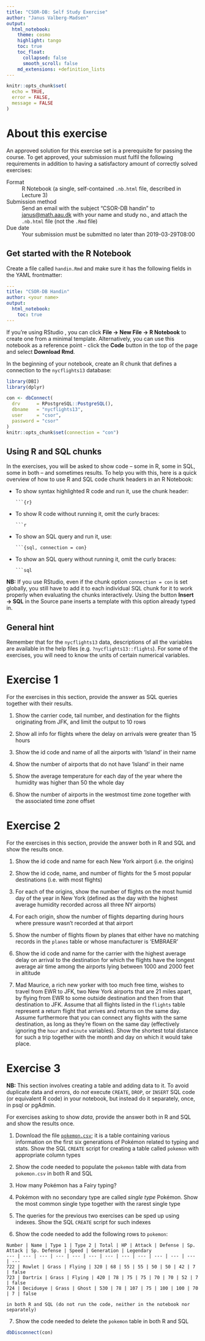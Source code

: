 ```yaml
---
title: "CSOR-DB: Self Study Exercise"
author: "Janus Valberg-Madsen"
output:
  html_notebook:
    theme: cosmo
    highlight: tango
    toc: true
    toc_float:
      collapsed: false
      smooth_scroll: false
    md_extensions: +definition_lists
---
```


```r
knitr::opts_chunk$set(
  echo = TRUE,
  error = FALSE,
  message = FALSE
)
```

# About this exercise

An approved solution for this exercise set is a prerequisite for passing the course.
To get approved, your submission must fulfil the following requirements in addition to having a satisfactory amount of correctly solved exercises:

Format
: R Notebook (a single, self-contained `.nb.html` file, described in Lecture 3)

Submission method
: Send an email with the subject "CSOR-DB handin" to [janus@math.aau.dk](mailto:janus@math.aau.dk) with your name and study no., and attach the `.nb.html` file (not the `.Rmd` file)

Due date
: Your submission must be submitted no later than 2019-03-29T08:00


## Get started with the R Notebook

Create a file called `handin.Rmd` and make sure it has the following fields in the YAML frontmatter:

```yaml
---
title: "CSOR-DB Handin"
author: <your name>
output:
  html_notebook:
    toc: true
---
```

If you're using RStudio , you can click **File → New File → R Notebook** to create one from a minimal template.
Alternatively, you can use this notebook as a reference point - click the **Code** button in the top of the page and select **Download Rmd**.

In the beginning of your notebook, create an R chunk that defines a connection to the `nycflights13` database:

```r
library(DBI)
library(dplyr)

con <- dbConnect(
  drv      = RPostgreSQL::PostgreSQL(),
  dbname   = "nycflights13",
  user     = "csor",
  password = "csor"
)
knitr::opts_chunk$set(connection = "con")
```


## Using R and SQL chunks

In the exercises, you will be asked to show code -- some in R, some in SQL, some in both -- and sometimes results.
To help you with this, here is a quick overview of how to use R and SQL code chunk headers in an R Notebook:


  * To show syntax highlighted R code and run it, use the chunk header:

    <pre><code>```{r}
    </code></pre>

  * To show  R code without running it, omit the curly braces:

    <pre><code>```r
    </code></pre>

  * To show an SQL query and run it, use:

    <pre><code>```{sql, connection = con}
    </code></pre>

  * To show an SQL query without running it, omit the curly braces:

    <pre><code>```sql
    </code></pre>

**NB:** If you use RStudio, even if the chunk option `connection = con` is set globally, you still have to add it to each individual SQL chunk for it to work properly when evaluating the chunks interactively.
Using the button **Insert → SQL** in the Source pane inserts a template with this option already typed in.


## General hint

Remember that for the `nycflights13` data, descriptions of all the variables are available in the help files (e.g. `?nycflights13::flights`).
For some of the exercises, you will need to know the units of certain numerical variables.


# Exercise 1

For the exercises in this section, provide the answer as SQL queries together with their results.

  1. Show the carrier code, tail number, and destination for the flights originating from JFK, and limit the output to 10 rows

  2. Show all info for flights where the delay on arrivals were greater than 15 hours

  3. Show the id code and name of all the airports with 'Island' in their name

  4. Show the number of airports that do not have 'Island' in their name

  5. Show the average temperature for each day of the year where the humidity was higher than 50 the whole day

  6. Show the number of airports in the westmost time zone together with the associated time zone offset


# Exercise 2

For the exercises in this section, provide the answer both in R and SQL and show the results once.

  1. Show the id code and name for each New York airport (i.e. the origins)

  2. Show the id code, name, and number of flights for the 5 most popular destinations (i.e. with most flights)

  3. For each of the origins, show the number of flights on the most humid day of the year in New York (defined as the day with the highest average humidity recorded across all three NY airports)

  4. For each origin, show the number of flights departing during hours where pressure wasn't recorded at that airport

  5. Show the number of flights flown by planes that either have no matching records in the `planes` table or whose manufacturer is 'EMBRAER'

  6. Show the id code and name for the carrier with the highest average delay on arrival to the destination for which the flights have the longest average air time among the airports lying between 1000 and 2000 feet in altitude

  7. Mad Maurice, a rich new yorker with too much free time, wishes to travel from EWR to JFK, two New York airports that are 21 miles apart, by flying from EWR to some outside destination and then from that destination to JFK.
  Assume that all flights listed in the `flights` table represent a return flight that arrives and returns on the same day.
  Assume furthermore that you can connect any flights with the same destination, as long as they're flown on the same day (effectively ignoring the `hour` and `minute` variables).
  Show the shortest total distance for such a trip together with the month and day on which it would take place.


# Exercise 3

**NB:** This section involves creating a table and adding data to it.
To avoid duplicate data and errors, do _not_ execute `CREATE`, `DROP`, or `INSERT` SQL code (or equivalent R code) in your notebook, but instead do it separately, once, in psql or pgAdmin.

For exercises asking to show _data_, provide the answer both in R and SQL and show the results once.

  1. Download the file [`pokemon.csv`](pokemon.csv); it is a table containing various information on the first six generations of Pokémon related to typing and stats.
  Show the SQL `CREATE` script for creating a table called `pokemon` with appropriate column types

  2. Show the code needed to populate the `pokemon` table with data from `pokemon.csv` in both R and SQL

  3. How many Pokémon has a Fairy typing?

  4. Pokémon with no secondary type are called _single type_ Pokémon. Show the most common single type together with the rarest single type

  5. The queries for the previous two exercises can be sped up using indexes. Show the SQL `CREATE` script for such indexes

  6. Show the code needed to add the following rows to `pokemon`:

    Number | Name | Type 1 | Type 2 | Total | HP | Attack | Defense | Sp. Attack | Sp. Defense | Speed | Generation | Legendary
    --- | --- | --- | --- | --- | --- | --- | --- | --- | --- | --- | --- | ---
    722 | Rowlet | Grass | Flying | 320 | 68 | 55 | 55 | 50 | 50 | 42 | 7 | false
    723 | Dartrix | Grass | Flying | 420 | 78 | 75 | 75 | 70 | 70 | 52 | 7 | false
    724 | Decidueye | Grass | Ghost | 530 | 78 | 107 | 75 | 100 | 100 | 70 | 7 | false

    in both R and SQL (do not run the code, neither in the notebook nor separately)

  7. Show the code needed to delete the `pokemon` table in both R and SQL


```r
dbDisconnect(con)
```
